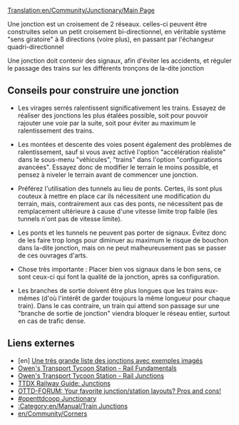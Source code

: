 [[Translation:en/Community/Junctionary/Main Page]]
{{fr/Compléter}}

{{fr/Manual/Table des matières}}

Une jonction est un croisement de 2 réseaux. celles-ci peuvent être construites selon un petit croisement bi-directionnel, en véritable système "sens giratoire" à 8 directions (voire plus), en passant par l'échangeur quadri-directionnel

Une jonction doit contenir des signaux, afin d'éviter les accidents, et réguler le passage des trains sur les différents tronçons de la-dite jonction  

==Conseils pour construire une jonction==

* Les virages serrés ralentissent significativement les trains. Essayez de réaliser des jonctions les plus étalées possible, soit pour pouvoir rajouter une voie par la suite, soit pour éviter au maximum le ralentissement des trains.

* Les montées et descente des voies posent également des problèmes de ralentissement, sauf si vous avez activé l'option "accélération réaliste" dans le sous-menu "véhicules", "trains" dans l'option "configurations avancées". Essayez donc de modifier le terrain le moins possible, et pensez à niveler le terrain avant de commencer une jonction.

* Préférez l'utilisation des tunnels au lieu de ponts. Certes, ils sont plus couteux à mettre en place car ils nécessitent une modification du terrain, mais, contrairement aux cas des ponts, ne nécessitent pas de remplacement ultérieure à cause d'une vitesse limite trop faible (les tunnels n'ont pas de vitesse limite).

* Les ponts et les tunnels ne peuvent pas porter de signaux. Évitez donc de les faire trop longs pour diminuer au maximum le risque de bouchon dans la-dite jonction, mais on ne peut malheureusement pas se passer de ces ouvrages d'arts.

* Chose très importante : Placer bien vos signaux dans le bon sens, ce sont ceux-ci qui font la qualité de la jonction, après sa configuration.

* Les branches de sortie doivent être plus longues que les trains eux-mêmes (d'où l'intérêt de garder toujours la même longueur pour chaque train). Dans le cas contraire, un train qui attend son passage sur une "branche de sortie de jonction" viendra bloquer le réseau entier, surtout en cas de trafic dense.

==Liens externes==
* [en] [http://wiki.openttd.org/Junction_Criteria Une très grande liste des jonctions avec exemples imagés]
* [http://www.transporttycoon.net/rail Owen's Transport Tycoon Station - Rail Fundamentals]
* [http://www.transporttycoon.net/junctions Owen's Transport Tycoon Station - Rail Junctions]
* [http://uwe.s2000.ws/ttdx/network.html TTDX Railway Guide: Junctions]
* [http://www.tt-forums.net/viewtopic.php?p=251709#251709 OTTD-FORUM: Your favorite junction/station layouts? Pros and cons!]
* [http://wiki.openttdcoop.org/Junctionary #openttdcoop Junctionary]
* [[:Category:en/Manual/Train Junctions]]
* [[en/Community/Corners]]